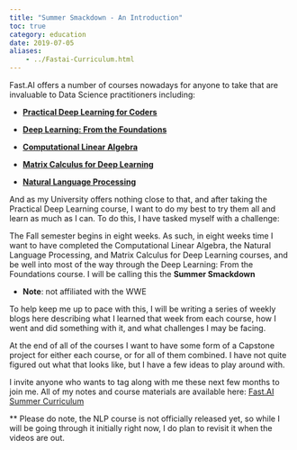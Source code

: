 ```yaml
---
title: "Summer Smackdown - An Introduction"
toc: true
category: education
date: 2019-07-05
aliases:
    - ../Fastai-Curriculum.html
---
```



Fast.AI offers a number of courses nowadays for anyone to take that are invaluable to Data Science practitioners including: 

* [**Practical Deep Learning for Coders**](https://course.fast.ai/#)

* [**Deep Learning: From the Foundations**](https://course.fast.ai/part2)

* [**Computational Linear Algebra**](https://github.com/fastai/numerical-linear-algebra)

* [**Matrix Calculus for Deep Learning**](https://explained.ai/matrix-calculus/index.html)

* [**Natural Language Processing**](https://github.com/fastai/course-nlp)

And as my University offers nothing close to that, and after taking the Practical Deep Learning course, I want to do my best to try them all and learn as much as I can. To do this, I have tasked myself with a challenge:

The Fall semester begins in eight weeks. As such, in eight weeks time I want to have completed the Computational Linear Algebra, the Natural Language Processing, and Matrix Calculus for Deep Learning courses, and be well into most of the way through the Deep Learning: From the Foundations course. I will be calling this the **Summer Smackdown** 

* **Note**: not affiliated with the WWE

To help keep me up to pace with this, I will be writing a series of weekly blogs here describing what I learned that week from each course, how I went and did something with it, and what challenges I may be facing. 

At the end of all of the courses I want to have some form of a Capstone project for either each course, or for all of them combined. I have not quite figured out what that looks like, but I have a few ideas to play around with.


I invite anyone who wants to tag along with me these next few months to join me. All of my notes and course materials are available here: [Fast.AI Summer Curriculum](https://github.com/muellerzr/Fast.AI-Summer-Curriculum)

** Please do note, the NLP course is not officially released yet, so while I will be going through it initially right now, I do plan to revisit it when the videos are out.